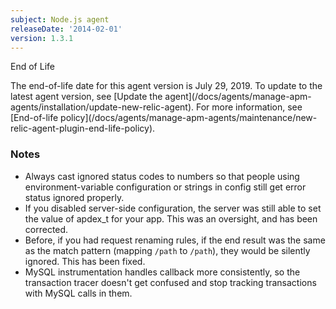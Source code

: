 ```yaml
---
subject: Node.js agent
releaseDate: '2014-02-01'
version: 1.3.1
---
```


End of Life

<Callout variant="important">
  The end-of-life date for this agent version is July 29, 2019. To update to the latest agent version, see [Update the agent](/docs/agents/manage-apm-agents/installation/update-new-relic-agent). For more information, see [End-of-life policy](/docs/agents/manage-apm-agents/maintenance/new-relic-agent-plugin-end-life-policy).
</Callout>

### Notes

* Always cast ignored status codes to numbers so that people using environment-variable configuration or strings in config still get error status ignored properly.
* If you disabled server-side configuration, the server was still able to set the value of apdex_t for your app. This was an oversight, and has been corrected.
* Before, if you had request renaming rules, if the end result was the same as the match pattern (mapping `/path` to `/path`), they would be silently ignored. This has been fixed.
* MySQL instrumentation handles callback more consistently, so the transaction tracer doesn't get confused and stop tracking transactions with MySQL calls in them.
